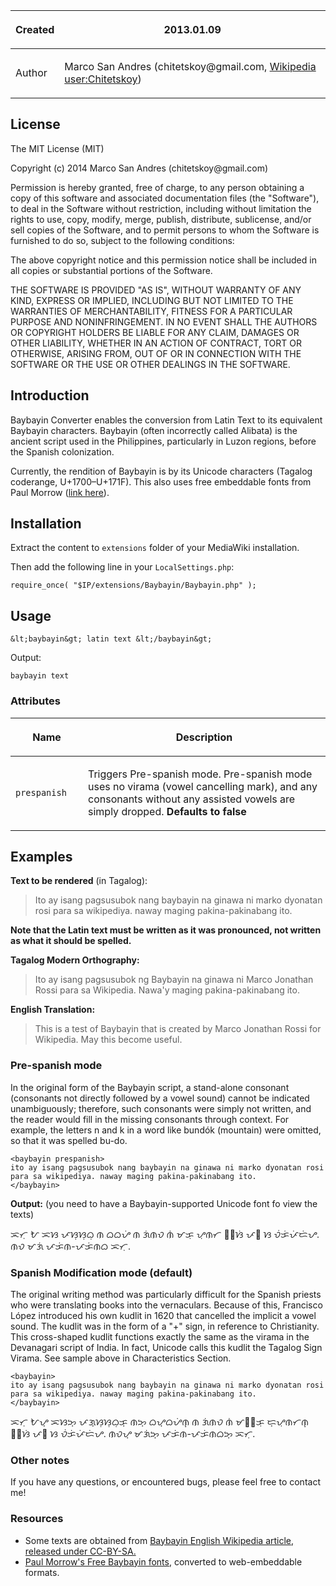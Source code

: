 
{| class="wikitable"
|-
! Created 
| 2013.01.09
|-
! Author 
| Marco San Andres (chitetskoy@gmail.com, [http://en.wikipedia.org/wiki/User:Chitetskoy Wikipedia user:Chitetskoy])
|}

== License ==
The MIT License (MIT)

Copyright (c) 2014 Marco San Andres (chitetskoy@gmail.com)

Permission is hereby granted, free of charge, to any person obtaining a copy
of this software and associated documentation files (the "Software"), to deal
in the Software without restriction, including without limitation the rights
to use, copy, modify, merge, publish, distribute, sublicense, and/or sell
copies of the Software, and to permit persons to whom the Software is
furnished to do so, subject to the following conditions:

The above copyright notice and this permission notice shall be included in all
copies or substantial portions of the Software.

THE SOFTWARE IS PROVIDED "AS IS", WITHOUT WARRANTY OF ANY KIND, EXPRESS OR
IMPLIED, INCLUDING BUT NOT LIMITED TO THE WARRANTIES OF MERCHANTABILITY,
FITNESS FOR A PARTICULAR PURPOSE AND NONINFRINGEMENT. IN NO EVENT SHALL THE
AUTHORS OR COPYRIGHT HOLDERS BE LIABLE FOR ANY CLAIM, DAMAGES OR OTHER
LIABILITY, WHETHER IN AN ACTION OF CONTRACT, TORT OR OTHERWISE, ARISING FROM,
OUT OF OR IN CONNECTION WITH THE SOFTWARE OR THE USE OR OTHER DEALINGS IN THE
SOFTWARE.

== Introduction ==

Baybayin Converter enables the conversion from Latin Text to its equivalent Baybayin characters. Baybayin (often incorrectly called Alibata) is the ancient script used in the Philippines, particularly in Luzon regions, before the Spanish colonization.

Currently, the rendition of Baybayin is by its Unicode characters (Tagalog coderange, U+1700–U+171F). This also uses free embeddable fonts from Paul Morrow ([http://www.mts.net/~pmorrow/fonts.htm link here]).

== Installation == 
Extract the content to <code>extensions</code> folder of your MediaWiki installation.

Then add the following line in your <code>LocalSettings.php</code>:

<pre>
require_once( "$IP/extensions/Baybayin/Baybayin.php" );
</pre>

== Usage ==

<pre>
&lt;baybayin&gt; latin text &lt;/baybayin&gt;
</pre>

Output:

<pre>
baybayin text
</pre>

=== Attributes ===

{| width = "100%" class = "wikitable"
|-
! width = "100" | Name 
! width = "*" | Description
|-
! <code>prespanish</code> 
| Triggers Pre-spanish mode. Pre-spanish mode uses no virama (vowel cancelling mark), and any consonants without any assisted vowels are simply dropped. '''Defaults to false'''
|}

== Examples ==

'''Text to be rendered''' (in Tagalog):

<blockquote>
Ito ay isang pagsusubok nang baybayin na ginawa ni marko dyonatan rosi para sa wikipediya. naway maging pakina-pakinabang ito.
</blockquote>

'''Note that the Latin text must be written as it was pronounced, not written as what it should be spelled.'''

'''Tagalog Modern Orthography:'''

<blockquote>
Ito ay isang pagsusubok ng Baybayin na ginawa ni Marco Jonathan Rossi para sa Wikipedia. Nawa'y maging pakina-pakinabang ito.
</blockquote>

'''English Translation:'''

<blockquote>
This is a test of Baybayin that is created by Marco Jonathan Rossi for Wikipedia. May this become useful.
</blockquote>

=== Pre-spanish mode ===
In the original form of the Baybayin script, a stand-alone consonant (consonants not directly followed by a vowel sound) cannot be indicated unambiguously; therefore, such consonants were simply not written, and the reader would fill in the missing consonants through context. For example, the letters n and k in a word like bundók (mountain) were omitted, so that it was spelled bu-do.

<pre>
<baybayin prespanish>
ito ay isang pagsusubok nang baybayin na ginawa ni marko dyonatan rosi para sa wikipediya. naway maging pakina-pakinabang ito.
</baybayin>
</pre>

'''Output:'''
(you need to have a Baybayin-supported Unicode font fo view the texts)

ᜁᜆᜓ ᜀ ᜁᜐ ᜉᜐᜓᜐᜓᜊᜓ ᜈ ᜊᜊᜌᜒ ᜈ ᜄᜒᜈᜏ ᜈᜒ ᜋᜃᜓ ᜌᜓᜈᜆ ᜍᜓᜐᜒ ᜉᜍ ᜐ ᜏᜒᜃᜒᜉᜒᜇᜒᜌ. ᜈᜏ ᜋᜄᜒ ᜉᜃᜒᜈ-ᜉᜃᜒᜈᜊ ᜁᜆᜓ.

=== Spanish Modification mode (default)===
The original writing method was particularly difficult for the Spanish priests who were translating books into the vernaculars. Because of this, Francisco López introduced his own kudlit in 1620 that cancelled the implicit a vowel sound. The kudlit was in the form of a "+" sign, in reference to Christianity. This cross-shaped kudlit functions exactly the same as the virama in the Devanagari script of India. In fact, Unicode calls this kudlit the Tagalog Sign Virama. See sample above in Characteristics Section.

<pre>
<baybayin>
ito ay isang pagsusubok nang baybayin na ginawa ni marko dyonatan rosi para sa wikipediya. naway maging pakina-pakinabang ito.
</baybayin>
</pre>

ᜁᜆᜓ ᜀᜌ᜔ ᜁᜐᜅ᜔ ᜉᜄ᜔ᜐᜓᜐᜓᜊᜓᜃ᜔ ᜈᜅ᜔ ᜊᜌ᜔ᜊᜌᜒᜈ᜔ ᜈ ᜄᜒᜈᜏ ᜈᜒ ᜋᜍ᜔ᜃᜓ ᜇ᜔ᜌᜓᜈᜆᜈ᜔ ᜍᜓᜐᜒ ᜉᜍ ᜐ ᜏᜒᜃᜒᜉᜒᜇᜒᜌ. ᜈᜏᜌ᜔ ᜋᜄᜒᜅ᜔ ᜉᜃᜒᜈ-ᜉᜃᜒᜈᜊᜅ᜔ ᜁᜆᜓ.

=== Other notes ===
If you have any questions, or encountered bugs, please feel free to contact me!

=== Resources ===

* Some texts are obtained from [http://en.wikipedia.org/wiki/Baybayin Baybayin English Wikipedia article, released under CC-BY-SA.]
* [http://www.mts.net/~pmorrow/fonts.htm Paul Morrow's Free Baybayin fonts], converted to web-embeddable formats.
